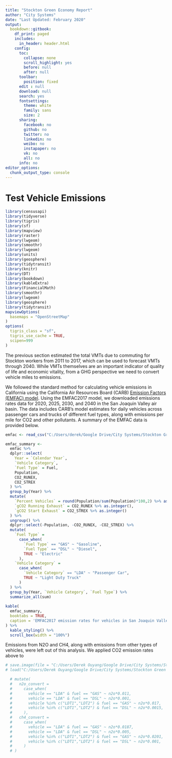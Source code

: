 ```yaml
---
title: "Stockton Green Economy Report"
author: "City Systems"
date: "Last Updated: February 2020"
output: 
  bookdown::gitbook:
    df_print: paged
    includes:
      in_header: header.html
    config:
      toc:
        collapse: none
        scroll_highlight: yes
        before: null
        after: null
      toolbar:
        position: fixed
      edit : null
      download: null
      search: yes
      fontsettings:
        theme: white
        family: sans
        size: 2
      sharing:
        facebook: no
        github: no
        twitter: no
        linkedin: no
        weibo: no
        instapaper: no
        vk: no
        all: no
      info: no
editor_options: 
  chunk_output_type: console
---
```


# Test Vehicle Emissions

```r
library(censusapi)
library(tidyverse)
library(tigris)
library(sf)
library(mapview)
library(raster)
library(lwgeom)
library(smoothr)
library(lwgeom)
library(units)
library(geosphere)
library(tidytransit)
library(knitr)
library(DT)
library(bookdown)
library(kableExtra)
library(FinancialMath)
library(smoothr)
library(lwgeom)
library(geosphere)
library(tidytransit)
mapviewOptions(
  basemaps = "OpenStreetMap"
)
options(
  tigris_class = "sf",
  tigris_use_cache = TRUE,
  scipen=999
)
```

The previous section estimated the total VMTs due to commuting for Stockton workers from 2011 to 2017, which can be used to forecast VMTs through 2040. While VMTs themselves are an important indicator of quality of life and economic vitality, from a GHG perspective we need to convert vehicle miles to emissions.

We followed the standard method for calculating vehicle emissions in California using the California Air Resources Board (CARB) [Emission Factors (EMFAC) model](https://ww2.arb.ca.gov/our-work/programs/mobile-source-emissions-inventory/msei-modeling-tools). Using the EMFAC2017 model, we downloaded emissions rates data for 2020, 2025, 2030, and 2040 in the San Joaquin Valley air basin. The data includes CARB's model estimates for daily vehicles across passenger cars and trucks of different fuel types, along with emissions per mile for CO2 and other pollutants. A summary of the EMFAC data is provided below.

```r
emfac <- read_csv("C:/Users/derek/Google Drive/City Systems/Stockton Green Economy/emfac.csv")

emfac_summary <-
  emfac %>% 
  dplyr::select(
    Year = `Calendar Year`,
    `Vehicle Category`,
    `Fuel Type` = Fuel,
    Population,
    CO2_RUNEX,
    CO2_STREX
  ) %>% 
  group_by(Year) %>% 
  mutate(
    `Percent Vehicles` = round(Population/sum(Population)*100,2) %>% as.numeric(),
    `gCO2 Running Exhaust` = CO2_RUNEX %>% as.integer(),
    `gCO2 Start Exhaust` = CO2_STREX %>% as.integer()
  ) %>% 
  ungroup() %>% 
  dplyr::select(-Population, -CO2_RUNEX, -CO2_STREX) %>% 
  mutate(
    `Fuel Type` = 
      case_when(
        `Fuel Type` == "GAS" ~ "Gasoline",
        `Fuel Type` == "DSL" ~ "Diesel",
        TRUE ~ "Electric"
      ),
    `Vehicle Category` = 
      case_when(
        `Vehicle Category` == "LDA" ~ "Passenger Car",
        TRUE ~ "Light Duty Truck"
      )
  ) %>% 
  group_by(Year, `Vehicle Category`, `Fuel Type`) %>% 
  summarize_all(sum)
  
kable(
  emfac_summary,
  booktabs = TRUE,
  caption = 'EMFAC2017 emission rates for vehicles in San Joaquin Valley.'
) %>%
  kable_styling() %>%
  scroll_box(width = "100%")
```

Emissions from N2O and CH4, along with emissions from other types of vehicles, were left out of this analysis. We applied CO2 emission rates above to 



```r
# save.image(file = "C:/Users/Derek Ouyang/Google Drive/City Systems/Stockton Green Economy/ADU/test_adu_save4.Rdata")
# load("C:/Users/Derek Ouyang/Google Drive/City Systems/Stockton Green Economy/ADU/test_adu_save4.Rdata")
```

```r
  # mutate(
  #   n2o_convert = 
  #     case_when(
  #       vehicle == "LDA" & fuel == "GAS" ~ n2o*0.011,
  #       vehicle == "LDA" & fuel == "DSL" ~ n2o*0.001,
  #       vehicle %in% c("LDT1","LDT2") & fuel == "GAS" ~ n2o*0.017,
  #       vehicle %in% c("LDT1","LDT2") & fuel == "DSL" ~ n2o*0.0015,
  #     ),
  #   ch4_convert = 
  #     case_when(
  #       vehicle == "LDA" & fuel == "GAS" ~ n2o*0.0187,
  #       vehicle == "LDA" & fuel == "DSL" ~ n2o*0.005,
  #       vehicle %in% c("LDT1","LDT2") & fuel == "GAS" ~ n2o*0.0201,
  #       vehicle %in% c("LDT1","LDT2") & fuel == "DSL" ~ n2o*0.001,
  #     )
  # )
```

